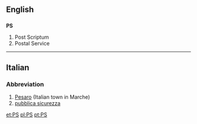 ==English==
==={{initialism}}===
'''PS'''

#Post Scriptum
#Postal Service

----

==Italian==
===Abbreviation===

# [[Pesaro]] (Italian town in Marche)
# [[pubblica sicurezza]]

[[et:PS]]
[[pl:PS]]
[[pt:PS]]
